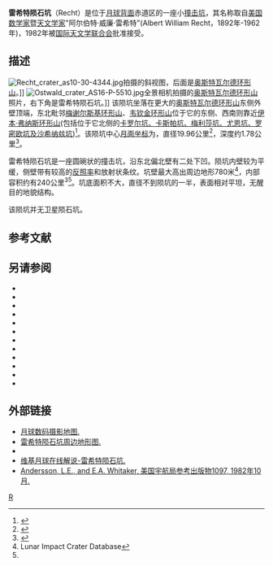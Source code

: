 {{lunar crater data|
 image=Recht crater AS16-M-2704.jpg|240px|
 caption=[[阿波罗16号|阿波罗16号]]测绘相机拍摄的照片|
 latitude=9.76|
 N_or_S=N|
 longitude=123.99|
 E_or_W=E|
 diameter=19.96公里|
 depth=1.78公里|
 colong=236|
 eponym=阿尔伯特·威·雷希特}}

'''雷希特陨石坑'''（Recht）是位于[[月球背面|月球背面]]赤道区的一座小[[撞击坑|撞击坑]]，其名称取自[[美国|美国]][[数学家|数学家]]暨[[天文学家|天文学家]]"阿尔伯特·威廉·雷希特"(Albert William Recht，1892年-1962年)，1982年被[[国际天文学联合会|国际天文学联合会]]批准接受。

==描述== 
[[Image:Recht_crater_as10-30-4344.jpg|thumb]]拍摄的斜视图，后面是[[奥斯特瓦尔德环形山|奥斯特瓦尔德环形山]]。]]
[[Image:Ostwald_crater_AS16-P-5510.jpg|thumb]]全景相机拍摄的[[奥斯特瓦尔德环形山|奥斯特瓦尔德环形山]]照片，右下角是雷希特陨石坑。]] 
该陨坑坐落在更大的[[奥斯特瓦尔德环形山|奥斯特瓦尔德环形山]]东侧外壁顶端，东北毗邻[[梅谢尔斯基环形山|梅谢尔斯基环形山]]、[[韦钦金环形山|韦钦金环形山]]位于它的东侧、西南则靠近[[伊本·弗纳斯环形山|伊本·弗纳斯环形山]](包括位于它北侧的[[伊本·弗纳斯环形山#邻近陨石坑|卡罗尔坑、卡斯帕坑、梅利莎坑、尤恩坑、罗密欧坑及沙希纳兹坑]])<ref>{{Cite web |url=http://planetarynames.wr.usgs.gov/images/Lunar/lac_65_lo.pdf |title=Crater Recht on the map LAC-65. |accessdate=2017-01-20 |archive-date=2013-02-20 |archive-url=https://web.archive.org/web/20130220180413/http://planetarynames.wr.usgs.gov/images/Lunar/lac_65_lo.pdf |dead-url=no }}</ref>。该陨坑中心[[月面坐标|月面坐标]]为{{Coord|9.76|N|123.99|E|globe:Moon|nogoogle=1|noosm=1}}，直径19.96公里<ref name="IAU">{{Cite web |url=http://planetarynames.wr.usgs.gov/Feature/4974 |title=Directory of the International Astronomical Union |accessdate=2017-01-20 |archive-date=2018-05-31 |archive-url=https://web.archive.org/web/20180531045512/https://planetarynames.wr.usgs.gov/Feature/4974 |dead-url=no }}</ref>，深度约1.78公里<ref>{{Cite web |url=http://fisherka.csolutionshosting.net/astronote/plan/craterdepth/html/CraterDepthFeatureNameWestfall.html |title=John E. Westfall's Atlas of the Lunar Terminator, Cambridge Univ. Press (2000) |accessdate=2017-01-20 |archive-date=2014-12-18 |archive-url=https://archive.today/20141218234310/http://fisherka.csolutionshosting.net/astronote/plan/craterdepth/html/CraterDepthFeatureNameWestfall.html |dead-url=yes }}</ref>。

雷希特陨石坑是一座圆碗状的撞击坑，沿东北偏北壁有二处下凹。陨坑内壁较为平缓，侧壁带有较高的[[反照率|反照率]]和放射状条纹。坑壁最大高出周边地形780米<ref name=LICD>Lunar Impact Crater Database</ref>，内部容积约有240公里<sup>3</sup><ref name="LICD"/>。坑底面积不大，直径不到陨坑的一半，表面相对平坦，无醒目的地貌结构。

该陨坑并无卫星陨石坑。

==参考文献==
{{Reflist}}

==另请参阅==
{{refbegin}}
* {{cite book
  | last1 = Andersson
  | first1 = L. E.
  | last2 = Whitaker
  | first2 = E. A.
  | authorlink2 = Ewen Whitaker
  | date = 1982
  | title = [[NASA|NASA]] Catalogue of Lunar Nomenclature
  | publisher = NASA RP-1097
  | ref = harv
  }}
* {{cite web
  | last = Blue
  | first = Jennifer
  | date = July 25, 2007
  | title = Gazetteer of Planetary Nomenclature
  | publisher = [[United_States_Geological_Survey|USGS]]
  | url = http://planetarynames.wr.usgs.gov/
  | accessdate = 2007-08-05
  | ref = harv
  | archive-date = 2019-12-05
  | archive-url = https://web.archive.org/web/20191205162958/https://planetarynames.wr.usgs.gov/
  | dead-url = no
  }}
* {{cite book
  | last1 = Bussey
  | first1 = B.
  | authorlink1 = Ben Bussey
  | last2 = Spudis
  | first2 = P.
  | authorlink2 = Paul Spudis
  | date = 2004
  | title = The Clementine Atlas of the Moon
  | publisher = Cambridge University Press
  | location = New York
  | isbn = 978-0-521-81528-4
  | ref = harv
  }}
* {{cite book
  | last1 = Cocks
  | first1 = Elijah E.
  | last2 = Cocks
  | first2 = Josiah C.
  | date = 1995
  | title = Who's Who on the Moon: A Biographical Dictionary of Lunar Nomenclature
  | url = https://archive.org/details/isbn_9780936389271
  | publisher = Tudor Publishers
  | isbn = 978-0-936389-27-1
  | ref = harv
  }}
* {{cite web
  | last = McDowell
  | first = Jonathan
  | date = July 15, 2007
  | url = http://host.planet4589.org/astro/lunar/
  | title = Lunar Nomenclature
  | publisher = Jonathan's Space Report
  | accessdate = 2007-10-24
  | ref = harv
  | archive-date = 2019-06-21
  | archive-url = https://web.archive.org/web/20190621012337/http://host.planet4589.org/astro/lunar/
  | dead-url = no
  }}
* {{cite journal| last1 = Menzel| first1 = D. H.| last2 = Minnaert| first2 = M.| last3 = Levin| first3 = B.| last4 = Dollfus| first4 = A.| last5 = Bell| first5 = B.| title = Report on Lunar Nomenclature by the Working Group of Commission 17 of the IAU| doi = 10.1007/BF00171763| journal = Space Science Reviews| volume = 12| issue = 2| pages = 136–186| year = 1971| pmid = | pmc =| bibcode = 1971SSRv...12..136M| ref = harv}}
* {{cite book
  | first = Patrick
  | last = Moore
  | authorlink = Patrick Moore
  | date = 2001
  | title = On the Moon
  | url = https://archive.org/details/patrickmooreonmo00patr
  | publisher = Sterling Publishing Co
  | isbn = 978-0-304-35469-6
  | ref = harv
  }}
* {{cite book
  | first = Fred W.
  | last = Price
  | date = 1988
  | title = The Moon Observer's Handbook
  | publisher = Cambridge University Press
  | isbn = 978-0-521-33500-3
  | ref = harv
  }}
* {{cite book
  | last = Rükl
  | first = Antonín
  | authorlink = Antonín Rükl
  | date = 1990
  | title = Atlas of the Moon
  | publisher = Kalmbach Books
  | isbn = 978-0-913135-17-4
  | ref = harv
  }}
* {{cite book
  | last = Webb
  | first = Rev. T. W.
  | authorlink = Thomas William Webb
  | date = 1962
  | title = Celestial Objects for Common Telescopes
  | url = https://archive.org/details/celestialobjects00webb
  | edition = 6th revised
  | publisher = Dover
  | isbn = 978-0-486-20917-3
  | ref = harv
  }}
* {{cite book
  | first = Ewen A.
  | last = Whitaker
  | authorlink = Ewen Whitaker
  | date = 1999
  | title = Mapping and Naming the Moon
  | publisher = Cambridge University Press
  | isbn = 978-0-521-62248-6
  | ref = harv
  }}
* {{cite book
  | first = Peter T.
  | last = Wlasuk
  | date = 2000
  | title = Observing the Moon
  | publisher = Springer
  | isbn = 978-1-85233-193-1
  | ref = harv
 }}
{{refend}}

==外部链接==
*[http://www.lpi.usra.edu/resources/lunar_orbiter/bin/srch_nam.shtml?Recht%7C0 月球数码摄影地图.] {{Wayback|url=http://www.lpi.usra.edu/resources/lunar_orbiter/bin/srch_nam.shtml?Recht%7C0 |date=20160304075832 }}
*[http://www.lpi.usra.edu/resources/mapcatalog/LTO/lto65b4_1/ 雷希特陨石坑周边地形图.] {{Wayback|url=http://www.lpi.usra.edu/resources/mapcatalog/LTO/lto65b4_1/ |date=20170813223922 }}
*{{cite web| title=特征图: 雷希特陨石坑中的巨石| work=月球勘测轨道器| publisher=美国宇航局| date=2011年3月8日| url=http://www.nasa.gov/mission_pages/LRO/multimedia/lroimages/lroc-20110308-recht.html| accessdate=2011-03-18| archive-date=2011-03-15| archive-url=https://web.archive.org/web/20110315202211/http://www.nasa.gov/mission_pages/LRO/multimedia/lroimages/lroc-20110308-recht.html| dead-url=no}}
*[http://the-moon.wikispaces.com/Recht 维基月球在线解说-雷希特陨石坑.] {{Wayback|url=http://the-moon.wikispaces.com/Recht |date=20180506200729 }}
*[http://planet4589.org/astro/lunar/RP-1097.pdf Andersson, L.E., and E.A. Whitaker, 美国宇航局参考出版物1097, 1982年10月.] {{Wayback|url=http://planet4589.org/astro/lunar/RP-1097.pdf |date=20141006125838 }}

[[Category:月球环形山|R]]
{{月球環形山 (R-S)}}